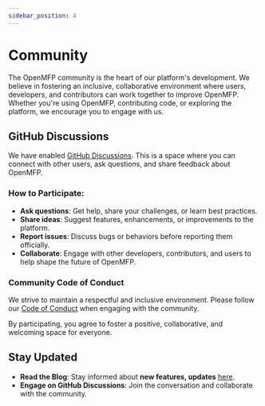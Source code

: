 ```yaml
---
sidebar_position: 4
---
```


# Community

The OpenMFP community is the heart of our platform's development. We believe in fostering an inclusive, collaborative environment where users, developers, and contributors can work together to improve OpenMFP. Whether you're using OpenMFP, contributing code, or exploring the platform, we encourage you to engage with us.

## GitHub Discussions

We have enabled [GitHub Discussions](https://github.com/openmfp/community). This is a space where you can connect with other users, ask questions, and share feedback about OpenMFP.

### How to Participate:

- **Ask questions**: Get help, share your challenges, or learn best practices.  
- **Share ideas**: Suggest features, enhancements, or improvements to the platform.  
- **Report issues**: Discuss bugs or behaviors before reporting them officially.  
- **Collaborate**: Engage with other developers, contributors, and users to help shape the future of OpenMFP.

### Community Code of Conduct

We strive to maintain a respectful and inclusive environment. Please follow our [Code of Conduct](https://github.com/openmfp/.github/blob/main/CODE_OF_CONDUCT.md) when engaging with the community.

By participating, you agree to foster a positive, collaborative, and welcoming space for everyone.

## Stay Updated

- **Read the Blog**: Stay informed about **new features, updates** [here](/blog).  
- **Engage on GitHub Discussions**: Join the conversation and collaborate with the community.


